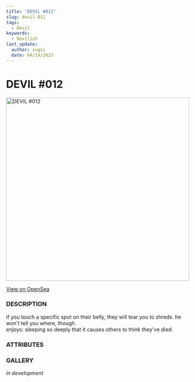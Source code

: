```yaml
---
title: 'DEVIL #012'
slug: devil-012
tags:
  - Devil
keywords:
  - Devilish
last_update:
  author: sugoi
  date: 04/14/2023
---
```



# DEVIL #012

<img src="https://nft-cdn.alchemy.com/eth-mainnet/6aea3d7ba80cf34f7537eed77d0e21ef" alt="DEVIL #012" width="500" />

[View on OpenSea](https://opensea.io/assets/ethereum/0x231EDa2D0E36E5254515B7625D1201f7b4617cf4/13)

### DESCRIPTION

if you touch a specific spot on their belly, they will tear you to shreds. he won't tell you where, though.  
enjoys: sleeping so deeply that it causes others to think they've died.

### ATTRIBUTES

<AttributeTag traitType="HUMANITY" value="HIGH" />
<AttributeTag traitType="NATURE" value="CARELESS" />
<AttributeTag traitType="TYPE" value="DEVIL" />
<AttributeTag traitType="SUBTYPE" value="IMP" />


### GALLERY

*in development*

